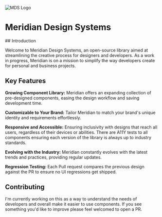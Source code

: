 
<Meta title='Getting Started/Overview' />

<div style={{ display: 'flex', justifyContent: 'center' }}>
  <img src='../assets/images/logo.png' alt='MDS Logo' />
</div>

<div style={{ marginBottom: '2em' }}>
  <h1 style={{ textAlign: 'center' }}>Meridian Design Systems</h1>
</div>
## Introduction

Welcome to Meridian Design Systems, an open-source library aimed at streamlining the creative process for designers and developers. As a work in progress, Meridian is on a mission to simplify the way developers create for personal and business projects.

## Key Features

**Growing Component Library:** Meridian offers an expanding collection of pre-designed components, easing the design workflow and saving development time.

**Customizable to Your Brand:** Tailor Meridian to match your brand's unique identity and requirements effortlessly.

**Responsive and Accessible:** Ensuring inclusivity with designs that reach all users, regardless of their devices or abilities. There are A11Y tests to all components ensuring each version of the library is always up to industry standards.

**Evolving with the Industry:** Meridian constantly evolves with the latest trends and practices, providing regular updates.

**Regression Testing:** Each Pull request compares the previous design against the PR to ensure no UI regressions get shipped.

## Contributing

I'm currently working on this as a way to understand the needs of developers and overall make it easier to use components. If you see something you'd like to improve please feel welcomed to open a PR.
